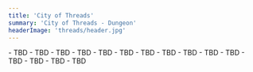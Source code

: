 ```yaml
---
title: 'City of Threads'
summary: 'City of Threads - Dungeon'
headerImage: 'threads/header.jpg'
---
```


<BossCard title="Trash" image="threads/trash.jpg">
- TBD 
- TBD 
- TBD
</BossCard>

<BossCard title="Orator Krix'vizk" image="threads/krikvizk.webp">
- TBD 
- TBD 
- TBD
</BossCard>

<BossCard title="Fangs of the Queen" image="threads/fangs.webp">
- TBD 
- TBD 
- TBD
</BossCard>

<BossCard title="The Coaglamation" image="threads/coaglamation.webp">
- TBD 
- TBD 
- TBD
</BossCard>

<BossCard title="Izo, the Grand Splicer" image="threads/izo.webp">
- TBD 
- TBD 
- TBD
</BossCard>